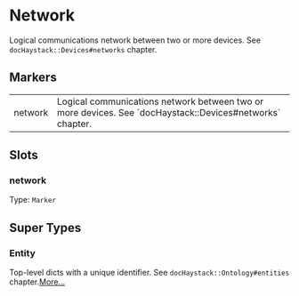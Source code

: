 # Network
Logical communications network between two or more devices.
See `docHaystack::Devices#networks` chapter.
## Markers
<table>
<tbody>
<tr>
<td className='p-2 align-top'><span className='bg-sky-200 rounded-md px-3 py-1 text-sky-700 block font-semibold text-center text-sm'>network </span></td>
<td className='p-2 align-top'>Logical communications network between two or more devices. See `docHaystack::Devices#networks` chapter.</td>
</tr>
</tbody>
</table>

## Slots

### network
Type: `Marker`



## Super Types
### Entity
Top-level dicts with a unique identifier.
See `docHaystack::Ontology#entities` chapter.[More...](./Entity)


